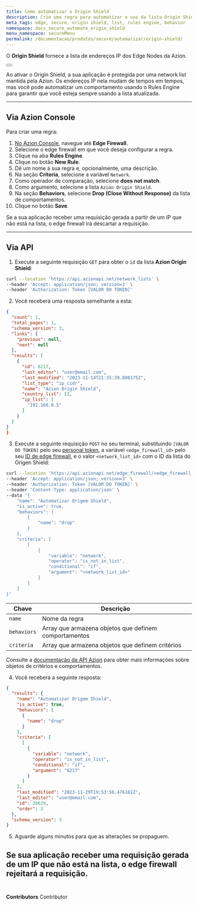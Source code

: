 ```yaml
---
title: Como automatizar o Origin Shield
description: Crie uma regra para automatizar o uso da lista Origin Shield e bloquear IPs potencialmente prejudiciais.
meta_tags: edge, secure, origin shield, list, rules engine, behavior
namespace: docs_secure_automate_origin_shield
menu_namespace: secureMenu
permalink: /documentacao/produtos/secure/automarizar/origin-shield/
---
```



O **Origin Shield** fornece a lista de endereços IP dos Edge Nodes da Azion.

<Button href="/pt-br/documentacao/produtos/secure/proteja-infraestrutura/" text="proteja sua infraestrutura" variant="secondary"></Button>

Ao ativar o Origin Shield, a sua aplicação é protegida por uma network list mantida pela Azion. Os endereços IP nela mudam de tempos em tempos, mas você pode automatizar um comportamento usando o Rules Engine para garantir que você esteja sempre usando a lista atualizada.

---

## Via Azion Console

Para criar uma regra:

1. [No Azion Console](/pt-br/documentacao/produtos/guias/como-acessar-o-rtm/), navegue até **Edge Firewall**.
2. Selecione o edge firewall em que você deseja configurar a regra.
3. Clique na aba **Rules Engine**.
4. Clique no botão **New Rule**.
5. Dê um nome à sua regra e, opcionalmente, uma descrição.
6. Na seção **Criteria**, selecione a variável `Network`.
7. Como operador de comparação, selecione **does not match**.
8. Como argumento, selecione a lista `Azion Origin Shield`.
9. Na seção **Behaviors**, selecione **Drop (Close Without Response)** da lista de comportamentos.
10. Clique no botão **Save**.

Se a sua aplicação receber uma requisição gerada a partir de um IP que não está na lista, o edge firewall irá descartar a requisição.

---

## Via API

1. Execute a seguinte requisição `GET` para obter o `id` da lista **Azion Origin Shield**:

```bash
curl --location 'https://api.azionapi.net/network_lists' \
--header 'Accept: application/json; version=3' \
--header 'Authorization: Token [VALOR DO TOKEN]'
```

2. Você receberá uma resposta semelhante a esta:

```json
{
  "count": 1,
  "total_pages": 1,
  "schema_version": 3,
  "links": {
    "previous": null,
    "next": null
  },
  "results": [
    {
      "id": 6217,
      "last_editor": "user@email.com",
      "last_modified": "2023-11-14T21:35:39.808175Z",
      "list_type": "ip_cidr",
      "name": "Azion Origin Shield",
      "country_list": [],
      "ip_list": [
        "192.168.0.5"
      ]
    }
  ]
}
}
```

3. Execute a seguinte requisição `POST` no seu terminal, substituindo `[VALOR DO TOKEN]` pelo seu [personal token](/pt-br/documentacao/produtos/guias/personal-tokens/), a variável `<edge_firewall_id>` pelo seu [ID de edge firewall](https://api.azion.com/#58376993-e0dd-4b51-9cd3-41d86122728f), e o valor `<network_list_id>` com o ID da lista do Origen Shield:

```bash
curl --location 'https://api.azionapi.net/edge_firewall/<edge_firewall_id>/rules_engine' \
--header 'Accept: application/json; version=3' \
--header 'Authorization: Token [VALOR DO TOKEN]' \
--header 'Content-Type: application/json' \
--data '{
    "name": "Automatizar Origem Shield",
    "is_active": true,
    "behaviors": [
        {
            "name": "drop"
        }
    ],
    "criteria": [
        [
            {
                "variable": "network",
                "operator": "is_not_in_list",
                "conditional": "if",
                "argument": "<network_list_id>"
            }
        ]
    ]
}'
```

| Chave | Descrição |
| --- | --- |
| `name` | Nome da regra |
| `behaviors` | Array que armazena objetos que definem comportamentos |
| `criteria` | Array que armazena objetos que definem critérios |

Consulte a [documentação da API Azion](https://api.azion.com/#ff2b221b-0054-407f-aad3-39cda3a9ed0f) para obter mais informações sobre objetos de critérios e comportamentos.

4. Você receberá a seguinte resposta:

```json
{
  "results": {
    "name": "Automatizar Origem Shield",
    "is_active": true,
    "behaviors": [
      {
        "name": "drop"
      }
    ],
    "criteria": [
      [
        {
          "variable": "network",
          "operator": "is_not_in_list",
          "conditional": "if",
          "argument": "6217"
        }
      ]
    ],
    "last_modified": "2023-11-29T19:53:56.476161Z",
    "last_editor": "user@email.com",
    "id": 28629,
    "order": 3
  },
  "schema_version": 3
}
```

5. Aguarde alguns minutos para que as alterações se propaguem.

Se sua aplicação receber uma requisição gerada de um IP que não está na lista, o edge firewall rejeitará a requisição.
<br /><br />
---

**Contributors** <ContributorList>Contributor</ContributorList>

